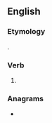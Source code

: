 ==English==

===Etymology===
{{suffix|en|swear|est|nocat=1}}.

===Verb===
{{head|en|verb form}}

# {{en-archaic second-person singular of|swear|lang=en}}

===Anagrams===
* {{anagrams|en|a=aeersstw|sweaters}}